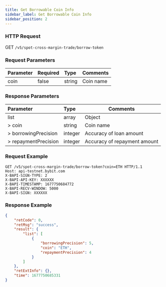 ```yaml
---
title: Get Borrowable Coin Info
sidebar_label: Get Borrowable Coin Info
sidebar_position: 2
---
```


### HTTP Request
GET `/v5/spot-cross-margin-trade/borrow-token`

### Request Parameters
| Parameter | Required | Type | Comments|
|:----- |:-------|:-----|------ |
|coin|false|string|Coin name |

### Response Parameters
| Parameter | Type | Comments|
|:----- |:-----|----- |
|list|array|Object|
|> coin|string |Coin name |
|> borrowingPrecision|integer |Accuracy of loan amount |
|> repaymentPrecision|integer |Accuracy of repayment amount |

### Request Example

```http
GET /v5/spot-cross-margin-trade/borrow-token?coin=ETH HTTP/1.1
Host: api-testnet.bybit.com
X-BAPI-SIGN-TYPE: 2
X-BAPI-API-KEY: XXXXXX
X-BAPI-TIMESTAMP: 1677750684772
X-BAPI-RECV-WINDOW: 5000
X-BAPI-SIGN: XXXXXX
```

### Response Example

```json
{
    "retCode": 0,
    "retMsg": "success",
    "result": {
        "list": [
            {
                "borrowingPrecision": 5,
                "coin": "ETH",
                "repaymentPrecision": 4
            }
        ]
    },
    "retExtInfo": {},
    "time": 1677750685331
}
```

